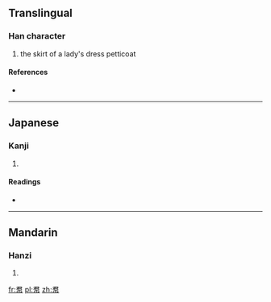 {{also|裙}}
==Translingual==

===Han character===
{{Han char|rn=50|rad=巾|as=07|sn=10|four=|canj=尸口中月 (SRLB), X尸口中月 (XSRLB)}}

# the skirt of a lady's dress petticoat

====References====
* {{Han ref|kx=0332.030|dkj=08920|dj=0638.030|hdz=10742.020|uh=5E2C|ud=24108}}

----

==Japanese==

===Kanji===
{{ja-kanji|grade=|rs=巾07}}

# {{defn|lang=ja|sort=巾07}}

====Readings====
* {{ja-readings|on=[[くん]] (kun), [[ぐん]] (gun)|kun=[[えりあて]] (eriate), [[はかま]] (hakama)}}

----

==Mandarin==

===Hanzi===
{{cmn-hanzi|pin=[[qún]] ([[qun2]])|wg=ch'ün<sup>2</sup>}}

# {{defn|lang=cmn|sort=巾07}}

[[fr:帬]]
[[pl:帬]]
[[zh:帬]]